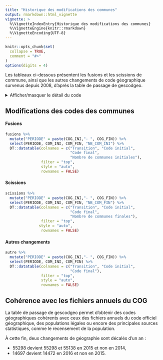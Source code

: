 ```yaml
---
title: "Historique des modifications des communes"
output: rmarkdown::html_vignette
vignette: >
  %\VignetteIndexEntry{Historique des modifications des communes}
  %\VignetteEngine{knitr::rmarkdown}
  %\VignetteEncoding{UTF-8}
---
```


```r
knitr::opts_chunk$set(
  collapse = TRUE,
  comment = "#>"
)
options(digits = 4)
```

Les tableaux ci-dessous présentent les fusions et les scissions de commune, ainsi
que les autres changements de code géographique survenus depuis 2008,
d'après la table de passage de gescodgeo.

<details><summary>Afficher/masquer le détail du code</summary>
```r
# Librairies
library(dplyr)
library(gescodgeo)
```
```r
# Liste des fusions
fusions  <- data.frame(COG_INI = c(), COG_FIN = c())
for(i in c(gescodgeo::cog_min:(gescodgeo::cog_max-1))) {

  j <- i + 1
  table_passage <- cog_transition(i, j) %>%
    filter(NB_COM_INI > NB_COM_FIN) %>%
    mutate(COG_INI = {i}, COG_FIN = {j})

  fusions <- bind_rows(fusions, table_passage) %>%
    select(COG_INI, COG_FIN, COM_INI, COM_FIN, NB_COM_INI, NB_COM_FIN)

}

# Liste des scissions
scissions  <- data.frame(COG_INI = c(), COG_FIN = c())
for(i in c(gescodgeo::cog_min:(gescodgeo::cog_max-1))) {

  j <- i + 1
  table_passage <- cog_transition(i, j) %>%
    filter(NB_COM_INI < NB_COM_FIN) %>%
    mutate(COG_INI = {i}, COG_FIN = {j})

  scissions <- bind_rows(scissions, table_passage) %>%
    select(COG_INI, COG_FIN, COM_INI, COM_FIN, NB_COM_INI, NB_COM_FIN)

}

# Autres changements
autre  <- data.frame(COG_INI = c(), COG_FIN = c())
for(i in c(gescodgeo::cog_min:(gescodgeo::cog_max-1))) {

  j <- i + 1
  table_passage <- cog_transition(i, j) %>%
    filter(NB_COM_INI == NB_COM_FIN) %>%
    mutate(COG_INI = {i}, COG_FIN = {j})

  autre <- bind_rows(autre, table_passage) %>%
    select(COG_INI, COG_FIN, COM_INI, COM_FIN, NB_COM_INI, NB_COM_FIN)

}
```
</details>

## Modifications des codes des communes {.tabset}

#### Fusions

```r
fusions %>%
  mutate("PERIODE" = paste(COG_INI,"- ", COG_FIN)) %>%
  select(PERIODE, COM_INI, COM_FIN, "NB_COM_INI") %>%
  DT::datatable(colnames = c("Transition", "Code initial", 
                             "Code final", 
                             "Nombre de communes initiales"),
                filter = "top",
                style = "auto",
                rownames = FALSE)
```

#### Scissions

```r
scissions %>%
  mutate("PERIODE" = paste(COG_INI,"- ", COG_FIN)) %>%
  select(PERIODE, COM_INI, COM_FIN, "NB_COM_FIN") %>%
  DT::datatable(colnames = c("Transition", "Code initial", 
                             "Code final", 
                             "Nombre de communes finales"),
                filter = "top",
               style = "auto",
                rownames = FALSE)
```

#### Autres changements

```r
autre %>%
  mutate("PERIODE" = paste(COG_INI,"- ", COG_FIN)) %>%
  select(PERIODE, COM_INI, COM_FIN) %>%
  DT::datatable(colnames = c("Transition", "Code initial", 
                             "Code final"),
                filter = "top",
                style = "auto",
                rownames = FALSE)
```

## Cohérence avec les fichiers annuels du COG

La table de passage de gescodgeo permet d'obtenir des codes géographiques 
cohérents avec ceux des fichiers annuels du code officiel géographique, des 
populations légales ou encore des principales sources statistiques, comme le 
recensement de la population.

À cette fin, deux changements de géographie sont décalés d'un an :

- 55298 devient 55298 et 55138 en 2015 et non en 2014,
- 14697 devient 14472 en 2016 et non en 2015.


